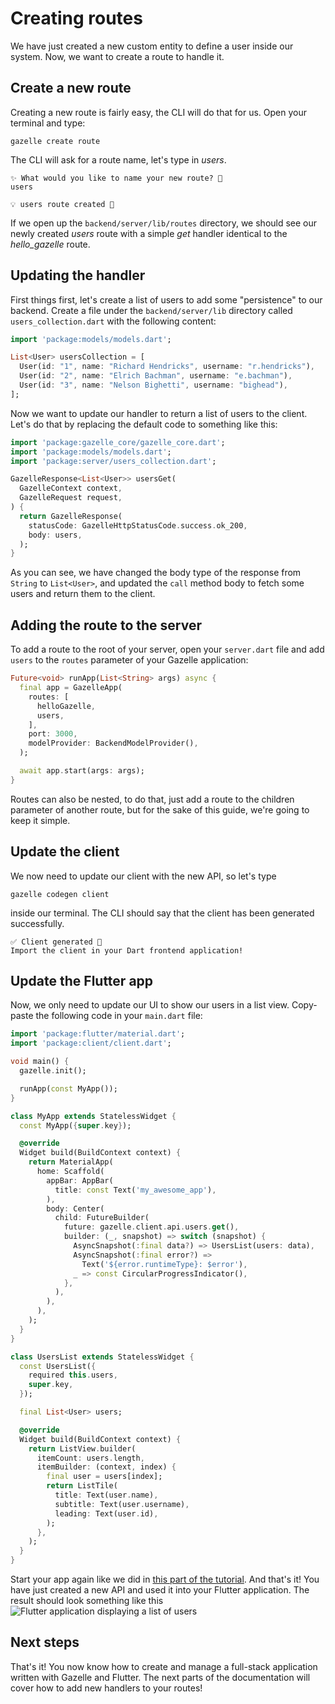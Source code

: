 # Creating routes

We have just created a new custom entity to define a user inside our system.
Now, we want to create a route to handle it.

## Create a new route

Creating a new route is fairly easy, the CLI will do that for us.
Open your terminal and type:
```shell
gazelle create route
```
The CLI will ask for a route name, let's type in <i>users</i>.
```console
✨ What would you like to name your new route? 🚀
users

💡 users route created 🚀
```

If we open up the `backend/server/lib/routes` directory, we should see our
newly created <i>users</i> route with a simple <i>get</i> handler identical
to the <i>hello_gazelle</i> route.

## Updating the handler

First things first, let's create a list of users to add some "persistence" to
our backend. Create a file under the `backend/server/lib` directory called
`users_collection.dart` with the following content:
```dart
import 'package:models/models.dart';

List<User> usersCollection = [
  User(id: "1", name: "Richard Hendricks", username: "r.hendricks"),
  User(id: "2", name: "Elrich Bachman", username: "e.bachman"),
  User(id: "3", name: "Nelson Bighetti", username: "bighead"),
];
```

Now we want to update our handler to return a list of users to the client.
Let's do that by replacing the default code to something like this:
```dart
import 'package:gazelle_core/gazelle_core.dart';
import 'package:models/models.dart';
import 'package:server/users_collection.dart';

GazelleResponse<List<User>> usersGet(
  GazelleContext context,
  GazelleRequest request,
) {
  return GazelleResponse(
    statusCode: GazelleHttpStatusCode.success.ok_200,
    body: users,
  );
}
```

As you can see, we have changed the body type of the response from `String` to
`List<User>`, and updated the `call` method body to fetch some users and return
them to the client.

## Adding the route to the server

To add a route to the root of your server, open your `server.dart` file and
add `users` to the `routes` parameter of your Gazelle application:
```dart
Future<void> runApp(List<String> args) async {
  final app = GazelleApp(
    routes: [
      helloGazelle,
      users,
    ],
    port: 3000,
    modelProvider: BackendModelProvider(),
  );

  await app.start(args: args);
}
```
Routes can also be nested, to do that, just add a route to the children
parameter of another route, but for the sake of this guide, we're going to
keep it simple.

## Update the client

We now need to update our client with the new API, so let's type
```shell
gazelle codegen client
```
inside our terminal.
The CLI should say that the client has been generated successfully.
```console
✅ Client generated 🚀
Import the client in your Dart frontend application!
```

## Update the Flutter app

Now, we only need to update our UI to show our users in a list view.
Copy-paste the following code in your `main.dart` file:
```dart
import 'package:flutter/material.dart';
import 'package:client/client.dart';

void main() {
  gazelle.init();

  runApp(const MyApp());
}

class MyApp extends StatelessWidget {
  const MyApp({super.key});

  @override
  Widget build(BuildContext context) {
    return MaterialApp(
      home: Scaffold(
        appBar: AppBar(
          title: const Text('my_awesome_app'),
        ),
        body: Center(
          child: FutureBuilder(
            future: gazelle.client.api.users.get(),
            builder: (_, snapshot) => switch (snapshot) {
              AsyncSnapshot(:final data?) => UsersList(users: data),
              AsyncSnapshot(:final error?) =>
                Text('${error.runtimeType}: $error'),
              _ => const CircularProgressIndicator(),
            },
          ),
        ),
      ),
    );
  }
}

class UsersList extends StatelessWidget {
  const UsersList({
    required this.users,
    super.key,
  });

  final List<User> users;

  @override
  Widget build(BuildContext context) {
    return ListView.builder(
      itemCount: users.length,
      itemBuilder: (context, index) {
        final user = users[index];
        return ListTile(
          title: Text(user.name),
          subtitle: Text(user.username),
          leading: Text(user.id),
        );
      },
    );
  }
}
```
Start your app again like we did in [this part of the tutorial](/getting_started/running_your_project).
And that's it! You have just created a new API and used it into your Flutter
application.
The result should look something like this
<Image src="/assets/creating_routes_1.png" alt="Flutter application displaying a list of users" />

## Next steps

That's it! You now know how to create and manage a full-stack application
written with Gazelle and Flutter.
The next parts of the documentation will cover how to add new handlers to your
routes!
